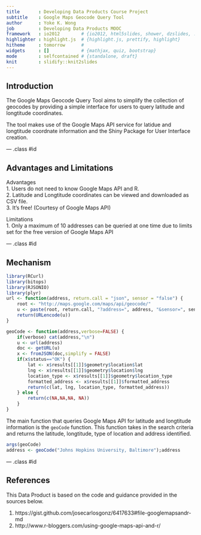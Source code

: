 ```yaml
---
title       : Developing Data Products Course Project
subtitle    : Google Maps Geocode Query Tool
author      : Yoke K. Wong
job         : Developing Data Products MOOC
framework   : io2012        # {io2012, html5slides, shower, dzslides, ...}
highlighter : highlight.js  # {highlight.js, prettify, highlight}
hitheme     : tomorrow      # 
widgets     : []            # {mathjax, quiz, bootstrap}
mode        : selfcontained # {standalone, draft}
knit        : slidify::knit2slides
---
```



## Introduction

The Google Maps Geocode Query Tool aims to simplify the collection of geocodes by providing a simple interface for users to query latitude and longtitude coordinates.

The tool makes use of the Google Maps API service for latidue and longtitude coordnate information and the Shiny Package for User Interface creation.

--- .class #id 

## Advantages and Limitations

Advantages  
1. Users do not need to know Google Maps API and R.  
2. Latitude and Longtitude coordinates can be viewed and downloaded as CSV file.  
3. It's free! (Courtesy of Google Maps API)  

Limitations  
1. Only a maximum of 10 addresses can be queried at one time due to limits set for the free version of Google Maps API  


--- .class #id 

## Mechanism
```r
library(RCurl)
library(bitops)
library(RJSONIO)
library(plyr)
url <- function(address, return.call = "json", sensor = "false") {
    root <- "http://maps.google.com/maps/api/geocode/"
    u <- paste(root, return.call, "?address=", address, "&sensor=", sensor, sep = "")
    return(URLencode(u))
}

geoCode <- function(address,verbose=FALSE) {
    if(verbose) cat(address,"\n")
    u <- url(address)
    doc <- getURL(u)
    x <- fromJSON(doc,simplify = FALSE)
    if(x$status=="OK") {
        lat <- x$results[[1]]$geometry$location$lat
        lng <- x$results[[1]]$geometry$location$lng
        location_type <- x$results[[1]]$geometry$location_type
        formatted_address <- x$results[[1]]$formatted_address
        return(c(lat, lng, location_type, formatted_address))
    } else {
        return(c(NA,NA,NA, NA))
    }
}

```
The main function that queries Google Maps API for latitude and longtitude information is the `geoCode` function. This function takes in the search criteria and returns the latitude, longtitude, type of location and address identified.

```r
args(geoCode)
address <- geoCode("Johns Hopkins University, Baltimore");address
```

--- .class #id 

## References

This Data Product is based on the code and guidance provided in the sources below.

1. https://gist.github.com/josecarlosgonz/6417633#file-googlemapsandr-md
2. http://www.r-bloggers.com/using-google-maps-api-and-r/



